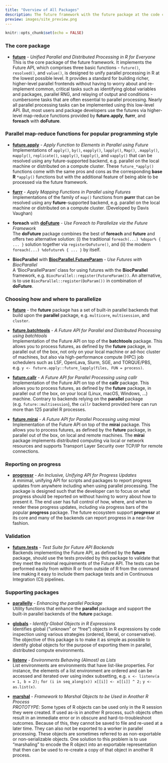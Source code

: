 ```yaml
---
title: "Overview of All Packages"
description: The future framework with the future package at the code comprises many packages - use the ones that suits your needs
preview: images/site_preview.png
---
```


```r
knitr::opts_chunk$set(echo = FALSE)
```

### The core package

* **[future]** - _Unified Parallel and Distributed Processing in R for Everyone_<br>
This is the core package of the future framework.  It implements the Future API, which comprises three basic functions - `future()`, `resolved()`, and `value()`, is designed to unify parallel processing in R at the lowest possible level. It provides a standard for building richer, higher-level parallel frontends without having to worry about and re-implement common, critical tasks such as identifying global variables and packages, parallel RNG, and relaying of output and conditions - cumbersome tasks that are often essential to parallel processing.
Nearly all parallel processing tasks can be implemented using this low-level API. But, most users and package developers use the futures via higher-level map-reduce functions provided by **future.apply**, **furrr**, and **foreach** with **doFuture**.


### Parallel map-reduce functions for popular programming style

* **[future.apply]** - _Apply Function to Elements in Parallel using Future_<br>
Implementations of `apply()`, `by()`, `eapply()`, `lapply()`, `Map()`, `.mapply()`, `mapply()`, `replicate()`, `sapply()`, `tapply()`, and `vapply()` that can be resolved using any future-supported backend, e.g. parallel on the local machine or distributed on a compute cluster. These `future_*apply()` functions come with the same pros and cons as the corresponding **base R** `*apply()` functions but with the additional feature of being able to be processed via the future framework.

* **[furrr]** - _Apply Mapping Functions in Parallel using Futures_<br>
Implementations of the family of `map()` functions from **purrr** that can be resolved using any **future**-supported backend, e.g. parallel on the local machine or distributed on a compute cluster. (Developed by Davis Vaughan)

* **foreach** with **[doFuture]** - _Use Foreach to Parallelize via the Future Framework_<br>
The **doFuture** package combines the best of **foreach** and **future** and offers two alternative solution: (i) the traditional `foreach(...) %dopar% { ... }` solution together via `registerDoFuture()`, and (ii) the modern `foreach(...) %dofuture% { ... }` by itself.

* **BiocParallel** with **[BiocParallel.FutureParam]** - _Use Futures with BiocParallel_<br>
A 'BiocParallelParam' class for using futures with the **BiocParallel** framework, e.g. `BiocParallel::register(FutureParam())`.   An alternative, is to use `BiocParallel::register(DoParam())` in combination of **doFuture**.


### Choosing how and where to parallelize

* **[future]** - the **future** package has a set of built-in parallel backends that build upon the **parallel** package, e.g. `multicore`, `multisession`, and `cluster`.

* **[future.batchtools]** - _A Future API for Parallel and Distributed Processing using batchtools_<br>
Implementation of the Future API on top of the **batchtools** package. This allows you to process futures, as defined by the **future** package, in parallel out of the box, not only on your local machine or ad-hoc cluster of machines, but also via high-performance compute (HPC) job schedulers such as LSF, OpenLava, Slurm, SGE, and TORQUE/PBS, e.g. `y <- future.apply::future_lapply(files, FUN = process)`.

* **[future.callr]** - _A Future API for Parallel Processing using callr_<br>
Implementation of the Future API on top of the **callr** package. This allows you to process futures, as defined by the **future** package, in parallel out of the box, on your local (Linux, macOS, Windows, ...) machine. Contrary to backends relying on the **parallel** package (e.g. `future::multisession`), the `callr` backend provided here can run more than 125 parallel R processes.

* **[future.mirai]** - _A Future API for Parallel Processing using mirai_<br>
Implementation of the Future API on top of the **mirai** package. This allows you to process futures, as defined by the **future** package, in parallel out of the box, on local and remote machines. The **mirai** package implements distributed computing via local or network resources and supports Transport Layer Security over TCP/IP for remote connections.


### Reporting on progress

* **[progressr]** - _An Inclusive, Unifying API for Progress Updates_<br>A
 minimal, unifying API for scripts and packages to report progress updates from anywhere including when using parallel processing. The package is designed such that the developer can to focus on what progress should be reported on without having to worry about how to present it. The end user has full control of how, where, and when to render these progress updates, including via progress bars of the popular **progress** package.
The future ecosystem support **progressr** at its core and many of the backends can report progress in a near-live fashion.

### Validation

* **[future.tests]** - _Test Suite for Future API Backends_<br>
Backends implementing the Future API, as defined by the **future** package, should use the tests provided by this package to validate that they meet the minimal requirements of the Future API. The tests can be performed easily from within R or from outside of R from the command line making it easy to include them package tests and in Continuous Integration (CI) pipelines.


### Supporting packages

* **[parallelly]** - _Enhancing the parallel Package_<br>
Utility functions that enhance the **parallel** package and support the built-in parallel backends of the **future** package.

* **[globals]** - _Identify Global Objects in R Expressions_<br>
Identifies global ("unknown" or "free") objects in R expressions by code inspection using various strategies (ordered, liberal, or conservative). The objective of this package is to make it as simple as possible to identify global objects for the purpose of exporting them in parallel, distributed compute environments.

* **[listenv]** - _Environments Behaving (Almost) as Lists_<br>
List environments are environments that have list-like properties. For instance, the elements of a list environment are ordered and can be accessed and iterated over using index subsetting, e.g. `x <- listenv(a = 1, b = 2);` `for (i in seq_along(x)) x[[i]] <- x[[i]] ^ 2;` `y <- as.list(x)`.

* **[marshal]** - _Framework to Marshal Objects to be Used in Another R Process_<br>
_PROTOTYPE_: Some types of R objects can be used only in the R session they were created. If used as-is in another R process, such objects often result in an immediate error or in obscure and hard-to-troubleshoot outcomes. Because of this, they cannot be saved to file and re-used at a later time. They can also not be exported to a worker in parallel processing. These objects are sometimes referred to as non-exportable or non-serializable objects. One solution to this problem is to use “marshaling” to encode the R object into an exportable representation that then can be used to re-create a copy of that object in another R process.




[future]: https://future.futureverse.org
[future.apply]: https://future.apply.futureverse.org
[furrr]: https://furrr.futureverse.org/
[doFuture]: https://doFuture.futureverse.org
[BiocParallel.FutureParam]: https://BiocParallel.FutureParam.futureverse.org
[future]: https://future.futureverse.org
[future.batchtools]: https://future.batchtools.futureverse.org
[future.callr]: https://future.callr.futureverse.org
[future.mirai]: https://future.mirai.futureverse.org
[progressr]: https://progressr.futureverse.org
[future.tests]: https://future.tests.futureverse.org
[parallelly]: https://parallelly.futureverse.org
[marshal]: https://marshal.futureverse.org
[globals]: https://globals.futureverse.org
[listenv]: https://listenv.futureverse.org
